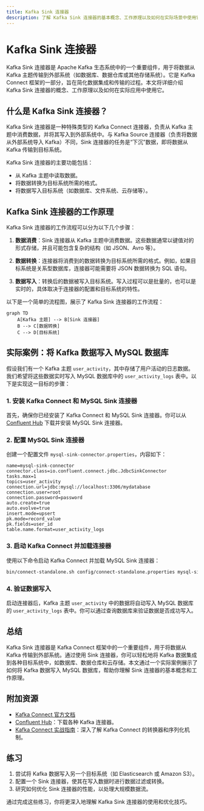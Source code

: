 ```yaml
---
title: Kafka Sink 连接器
description: 了解 Kafka Sink 连接器的基本概念、工作原理以及如何在实际场景中使用它来将数据从 Kafka 传输到外部系统。
---
```


# Kafka Sink 连接器

Kafka Sink 连接器是 Apache Kafka 生态系统中的一个重要组件，用于将数据从 Kafka 主题传输到外部系统（如数据库、数据仓库或其他存储系统）。它是 Kafka Connect 框架的一部分，旨在简化数据集成和传输的过程。本文将详细介绍 Kafka Sink 连接器的概念、工作原理以及如何在实际应用中使用它。

## 什么是 Kafka Sink 连接器？

Kafka Sink 连接器是一种特殊类型的 Kafka Connect 连接器，负责从 Kafka 主题中消费数据，并将其写入到外部系统中。与 Kafka Source 连接器（负责将数据从外部系统导入 Kafka）不同，Sink 连接器的任务是“下沉”数据，即将数据从 Kafka 传输到目标系统。

Kafka Sink 连接器的主要功能包括：
- 从 Kafka 主题中读取数据。
- 将数据转换为目标系统所需的格式。
- 将数据写入目标系统（如数据库、文件系统、云存储等）。

## Kafka Sink 连接器的工作原理

Kafka Sink 连接器的工作流程可以分为以下几个步骤：

1. **数据消费**：Sink 连接器从 Kafka 主题中消费数据。这些数据通常以键值对的形式存储，并且可能包含复杂的结构（如 JSON、Avro 等）。

2. **数据转换**：连接器将消费到的数据转换为目标系统所需的格式。例如，如果目标系统是关系型数据库，连接器可能需要将 JSON 数据转换为 SQL 语句。

3. **数据写入**：转换后的数据被写入目标系统。写入过程可以是批量的，也可以是实时的，具体取决于连接器的配置和目标系统的特性。

以下是一个简单的流程图，展示了 Kafka Sink 连接器的工作流程：

```mermaid
graph TD
    A[Kafka 主题] --> B[Sink 连接器]
    B --> C[数据转换]
    C --> D[目标系统]
```

## 实际案例：将 Kafka 数据写入 MySQL 数据库

假设我们有一个 Kafka 主题 `user_activity`，其中存储了用户活动的日志数据。我们希望将这些数据实时写入 MySQL 数据库中的 `user_activity_logs` 表中。以下是实现这一目标的步骤：

### 1. 安装 Kafka Connect 和 MySQL Sink 连接器

首先，确保你已经安装了 Kafka Connect 和 MySQL Sink 连接器。你可以从 [Confluent Hub](https://www.confluent.io/hub/) 下载并安装 MySQL Sink 连接器。

### 2. 配置 MySQL Sink 连接器

创建一个配置文件 `mysql-sink-connector.properties`，内容如下：

```properties
name=mysql-sink-connector
connector.class=io.confluent.connect.jdbc.JdbcSinkConnector
tasks.max=1
topics=user_activity
connection.url=jdbc:mysql://localhost:3306/mydatabase
connection.user=root
connection.password=password
auto.create=true
auto.evolve=true
insert.mode=upsert
pk.mode=record_value
pk.fields=user_id
table.name.format=user_activity_logs
```

### 3. 启动 Kafka Connect 并加载连接器

使用以下命令启动 Kafka Connect 并加载 MySQL Sink 连接器：

```bash
bin/connect-standalone.sh config/connect-standalone.properties mysql-sink-connector.properties
```

### 4. 验证数据写入

启动连接器后，Kafka 主题 `user_activity` 中的数据将自动写入 MySQL 数据库的 `user_activity_logs` 表中。你可以通过查询数据库来验证数据是否成功写入。

## 总结

Kafka Sink 连接器是 Kafka Connect 框架中的一个重要组件，用于将数据从 Kafka 传输到外部系统。通过使用 Sink 连接器，你可以轻松地将 Kafka 数据集成到各种目标系统中，如数据库、数据仓库和云存储。本文通过一个实际案例展示了如何将 Kafka 数据写入 MySQL 数据库，帮助你理解 Sink 连接器的基本概念和工作原理。

## 附加资源

- [Kafka Connect 官方文档](https://kafka.apache.org/documentation/#connect)
- [Confluent Hub](https://www.confluent.io/hub/)：下载各种 Kafka 连接器。
- [Kafka Connect 实战指南](https://www.confluent.io/blog/kafka-connect-deep-dive-converters-serialization-explained/)：深入了解 Kafka Connect 的转换器和序列化机制。

## 练习

1. 尝试将 Kafka 数据写入另一个目标系统（如 Elasticsearch 或 Amazon S3）。
2. 配置一个 Sink 连接器，使其在写入数据时进行数据过滤或转换。
3. 研究如何优化 Sink 连接器的性能，以处理大规模数据流。

通过完成这些练习，你将更深入地理解 Kafka Sink 连接器的使用和优化技巧。